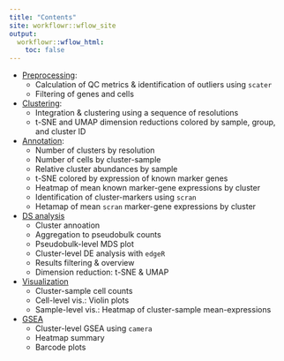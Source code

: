```yaml
---
title: "Contents"
site: workflowr::wflow_site
output:
  workflowr::wflow_html:
    toc: false
---
```


- [Preprocessing](0-preprocessing.html):
    - Calculation of QC metrics & identification of outliers using `scater`
    - Filtering of genes and cells
    
- [Clustering](1-clustering.html):
    - Integration & clustering using a sequence of resolutions
    - t-SNE and UMAP dimension reductions colored by sample, group, and cluster ID
    
- [Annotation](2-annotation.html):
    - Number of clusters by resolution
    - Number of cells by cluster-sample
    - Relative cluster abundances by sample
    - t-SNE colored by expression of known marker genes
    - Heatmap of mean known marker-gene expressions by cluster
    - Identification of cluster-markers using `scran`
    - Hetamap of mean `scran` marker-gene expressions by cluster
    
- [DS analysis](3-differential.html)
    - Cluster annoation
    - Aggregation to pseudobulk counts
    - Pseudobulk-level MDS plot
    - Cluster-level DE analysis with `edgeR`
    - Results filtering & overview
    - Dimension reduction: t-SNE & UMAP

- [Visualization](4-visualization.html)
    - Cluster-sample cell counts
    - Cell-level vis.: Violin plots
    - Sample-level vis.: Heatmap of cluster-sample mean-expressions
    
- [GSEA](5-geneset.html)
    - Cluster-level GSEA using `camera`
    - Heatmap summary
    - Barcode plots
